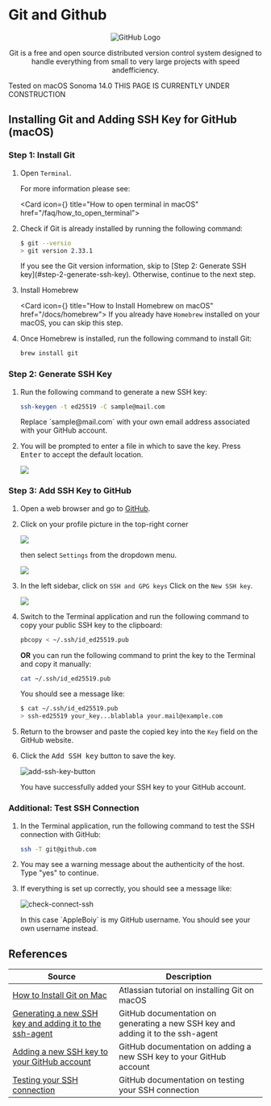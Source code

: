 

# Git and Github

<div align="center">
  <img
    src="https://www.vectorlogo.zone/logos/github/github-icon.svg"
    alt="GitHub Logo"
    width={200}
    height={200}
  />
  <p>Git is a free and open source distributed version control system designed to handle everything from small to very large projects with speed andefficiency.</p>
</div>

<Callout emoji="👾" type="info">
  Tested on macOS Sonoma 14.0
</Callout>
<Callout type="warning" emoji="⚠️">
  THIS PAGE IS CURRENTLY UNDER CONSTRUCTION
</Callout>

## Installing Git and Adding SSH Key for GitHub (macOS)

<Steps>

### Step 1: Install Git

1. Open `Terminal`.

   For more information please see:

   <Card icon={<TerminalIcon />} title="How to open terminal in macOS" href="/faq/how_to_open_terminal"></Card>

2. Check if Git is already installed by running the following command:

   ```sh copy filename="console"
   $ git --versio
   > git version 2.33.1
   ```

   <Callout type="info">
     If you see the Git version information, skip to [Step 2: Generate SSH
     key](#step-2-generate-ssh-key). Otherwise, continue to the next step.
   </Callout>

3. Install Homebrew

   <Card icon={<BrewIcon />} title="How to Install Homebrew on macOS" href="/docs/homebrew"></Card>
   <Callout >
   If you already have `Homebrew` installed on your macOS, you can skip this step.
   </Callout >

4. Once Homebrew is installed, run the following command to install Git:

   ```sh copy filename="sh"
   brew install git
   ```

### Step 2: Generate SSH Key

1. Run the following command to generate a new SSH key:

   ```sh copy filename="sh"
   ssh-keygen -t ed25519 -C sample@mail.com
   ```

   <Callout>
     Replace `sample@mail.com` with your own email address associated with your
     GitHub account.
   </Callout>

2. You will be prompted to enter a file in which to save the key. Press <kbd>Enter</kbd> to accept the default location.

   <img src="https://raw.githubusercontent.com/CSCMU-65s/cs-wiki101/main/img/github/ssh-keygen.jpeg" />

### Step 3: Add SSH Key to GitHub

1. Open a web browser and go to [GitHub](https://github.com/).
2. Click on your profile picture in the top-right corner

   <img src="https://raw.githubusercontent.com/CSCMU-65s/cs-wiki101/main/img/github/github-corner-profile.jpeg" />

   then select `Settings` from the dropdown menu.

   <img src="https://raw.githubusercontent.com/CSCMU-65s/cs-wiki101/main/img/github/github-settings.jpeg" />

3. In the left sidebar, click on `SSH and GPG keys` Click on the `New SSH key`.

   <img src="https://raw.githubusercontent.com/CSCMU-65s/cs-wiki101/main/img/github/add-ssh-key.jpeg" />

4. Switch to the Terminal application and run the following command to copy your public SSH key to the clipboard:

   ```sh copy filename="sh"
   pbcopy < ~/.ssh/id_ed25519.pub
   ```

   **OR** you can run the following command to print the key to the Terminal and copy it manually:

   ```sh copy filename="sh"
   cat ~/.ssh/id_ed25519.pub
   ```

   You should see a message like:

   ```sh filename="console"
   $ cat ~/.ssh/id_ed25519.pub
   > ssh-ed25519 your_key...blablabla your.mail@example.com
   ```

5. Return to the browser and paste the copied key into the `Key` field on the GitHub website.
6. Click the <kbd>Add SSH key</kbd> button to save the key.

   <img
     src="https://raw.githubusercontent.com/CSCMU-65s/cs-wiki101/main/img/github/add-ssh-key-button.jpeg"
     alt="add-ssh-key-button"
   />

   You have successfully added your SSH key to your GitHub account.

### Additional: Test SSH Connection

1. In the Terminal application, run the following command to test the SSH connection with GitHub:

   ```sh copy filename="sh"
   ssh -T git@github.com
   ```

2. You may see a warning message about the authenticity of the host. Type "yes" to continue.
3. If everything is set up correctly, you should see a message like:

   <img
     src="https://raw.githubusercontent.com/CSCMU-65s/cs-wiki101/main/img/github/check-connect-ssh.jpeg"
     alt="check-connect-ssh"
   />

   <Callout type="info">
     In this case `AppleBoiy` is my GitHub username. You should see your own
     username instead.
   </Callout>

</Steps>

## References

| Source                                                                                                                                                                        | Description                                                                     |
| ----------------------------------------------------------------------------------------------------------------------------------------------------------------------------- | ------------------------------------------------------------------------------- |
| [How to Install Git on Mac](https://www.atlassian.com/git/tutorials/install-git#mac-os-x)                                                                                     | Atlassian tutorial on installing Git on macOS                                   |
| [Generating a new SSH key and adding it to the ssh-agent](https://docs.github.com/en/github/authenticating-to-github/generating-a-new-ssh-key-and-adding-it-to-the-ssh-agent) | GitHub documentation on generating a new SSH key and adding it to the ssh-agent |
| [Adding a new SSH key to your GitHub account](https://docs.github.com/en/github/authenticating-to-github/adding-a-new-ssh-key-to-your-github-account)                         | GitHub documentation on adding a new SSH key to your GitHub account             |
| [Testing your SSH connection](https://docs.github.com/en/github/authenticating-to-github/testing-your-ssh-connection)                                                         | GitHub documentation on testing your SSH connection                             |
